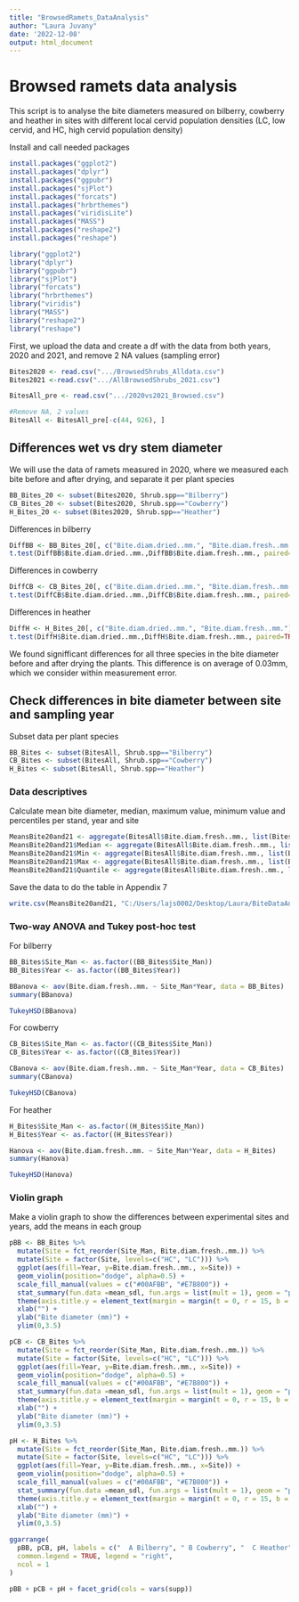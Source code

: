 ```yaml
---
title: "BrowsedRamets_DataAnalysis"
author: "Laura Juvany"
date: '2022-12-08'
output: html_document
---
```


# Browsed ramets data analysis

This script is to analyse the bite diameters measured on bilberry, cowberry and heather in sites with different local cervid population densities (LC, low cervid, and HC, high cervid population density)

Install and call needed packages
```r
install.packages("ggplot2")
install.packages("dplyr")
install.packages("ggpubr")
install.packages("sjPlot")
install.packages("forcats")
install.packages("hrbrthemes")
install.packages("viridisLite")
install.packages("MASS") 
install.packages("reshape2") 
install.packages("reshape") 

library("ggplot2")
library("dplyr")
library("ggpubr")
library("sjPlot")
library("forcats")
library("hrbrthemes")
library("viridis")
library("MASS") 
library("reshape2") 
library("reshape") 
```
First, we upload the data and create a df with the data from both years, 2020 and 2021, and remove 2 NA values (sampling error)
```r
Bites2020 <- read.csv(".../BrowsedShrubs_Alldata.csv")
Bites2021 <-read.csv(".../AllBrowsedShrubs_2021.csv")

BitesAll_pre <- read.csv(".../2020vs2021_Browsed.csv")

#Remove NA, 2 values
BitesAll <- BitesAll_pre[-c(44, 926), ]

```

## Differences wet vs dry stem diameter

We will use the data of ramets measured in 2020, where we measured each bite before and after drying, and separate it per plant species
```r
BB_Bites_20 <- subset(Bites2020, Shrub.spp=="Bilberry")
CB_Bites_20 <- subset(Bites2020, Shrub.spp=="Cowberry")
H_Bites_20 <- subset(Bites2020, Shrub.spp=="Heather")
```
Differences in bilberry
```r
DiffBB <- BB_Bites_20[, c("Bite.diam.dried..mm.", "Bite.diam.fresh..mm.")]
t.test(DiffBB$Bite.diam.dried..mm.,DiffBB$Bite.diam.fresh..mm., paired=TRUE)
```
Differences in cowberry
```r
DiffCB <- CB_Bites_20[, c("Bite.diam.dried..mm.", "Bite.diam.fresh..mm.")]
t.test(DiffCB$Bite.diam.dried..mm.,DiffCB$Bite.diam.fresh..mm., paired=TRUE)
```
Differences in heather
```r
DiffH <- H_Bites_20[, c("Bite.diam.dried..mm.", "Bite.diam.fresh..mm.")]
t.test(DiffH$Bite.diam.dried..mm.,DiffH$Bite.diam.fresh..mm., paired=TRUE)
```
We found signifficant differences for all three species in the bite diameter before and after drying the plants. This difference is on average of 0.03mm, which we consider within measurement error.

## Check differences in bite diameter between site and sampling year
Subset data per plant species
```r
BB_Bites <- subset(BitesAll, Shrub.spp=="Bilberry")
CB_Bites <- subset(BitesAll, Shrub.spp=="Cowberry")
H_Bites <- subset(BitesAll, Shrub.spp=="Heather")
```

### Data descriptives
Calculate mean bite diameter, median, maximum value, minimum value and percentiles per stand, year and site
```r
MeansBite20and21 <- aggregate(BitesAll$Bite.diam.fresh..mm., list(BitesAll$Year, BitesAll$Site, BitesAll$Stand.nr, BitesAll$Shrub.spp), mean)
MeansBite20and21$Median <- aggregate(BitesAll$Bite.diam.fresh..mm., list(BitesAll$Year, BitesAll$Site, BitesAll$Stand.nr, BitesAll$Shrub.spp), median)
MeansBite20and21$Min <- aggregate(BitesAll$Bite.diam.fresh..mm., list(BitesAll$Year, BitesAll$Site, BitesAll$Stand.nr, BitesAll$Shrub.spp), min)
MeansBite20and21$Max <- aggregate(BitesAll$Bite.diam.fresh..mm., list(BitesAll$Year, BitesAll$Site, BitesAll$Stand.nr, BitesAll$Shrub.spp), max)
MeansBite20and21$Quantile <- aggregate(BitesAll$Bite.diam.fresh..mm., list(BitesAll$Year, BitesAll$Site, BitesAll$Stand.nr, BitesAll$Shrub.spp), quantile, probs = c(.1,.9))
```
Save the data to do the table in Appendix 7
```r
write.csv(MeansBite20and21, "C:/Users/lajs0002/Desktop/Laura/BiteDataAnalysis/MeansBite20and21.csv" )
```
### Two-way ANOVA and Tukey post-hoc test
For bilberry
```r
BB_Bites$Site_Man <- as.factor((BB_Bites$Site_Man))
BB_Bites$Year <- as.factor((BB_Bites$Year))

BBanova <- aov(Bite.diam.fresh..mm. ~ Site_Man*Year, data = BB_Bites)
summary(BBanova)

TukeyHSD(BBanova)
```
For cowberry
```r
CB_Bites$Site_Man <- as.factor((CB_Bites$Site_Man))
CB_Bites$Year <- as.factor((CB_Bites$Year))

CBanova <- aov(Bite.diam.fresh..mm. ~ Site_Man*Year, data = CB_Bites)
summary(CBanova)

TukeyHSD(CBanova)
```
For heather
```r
H_Bites$Site_Man <- as.factor((H_Bites$Site_Man))
H_Bites$Year <- as.factor((H_Bites$Year))

Hanova <- aov(Bite.diam.fresh..mm. ~ Site_Man*Year, data = H_Bites)
summary(Hanova)

TukeyHSD(Hanova)
```
### Violin graph
Make a violin graph to show the differences between experimental sites and years, add the means in each group
```r
pBB <- BB_Bites %>%
  mutate(Site = fct_reorder(Site_Man, Bite.diam.fresh..mm.)) %>%
  mutate(Site = factor(Site, levels=c("HC", "LC"))) %>%
  ggplot(aes(fill=Year, y=Bite.diam.fresh..mm., x=Site)) + 
  geom_violin(position="dodge", alpha=0.5) +
  scale_fill_manual(values = c("#00AFBB", "#E7B800")) +
  stat_summary(fun.data =mean_sdl, fun.args = list(mult = 1), geom = "pointrange", colour="black", shape=18, size=0.75, position=position_dodge(width = 0.9)) +
  theme(axis.title.y = element_text(margin = margin(t = 0, r = 15, b = 0, l = 0))) +
  xlab("") +
  ylab("Bite diameter (mm)") +
  ylim(0,3.5)

pCB <- CB_Bites %>%
  mutate(Site = fct_reorder(Site_Man, Bite.diam.fresh..mm.)) %>%
  mutate(Site = factor(Site, levels=c("HC", "LC"))) %>%
  ggplot(aes(fill=Year, y=Bite.diam.fresh..mm., x=Site)) +
  geom_violin(position="dodge", alpha=0.5) +
  scale_fill_manual(values = c("#00AFBB", "#E7B800")) +
  stat_summary(fun.data =mean_sdl, fun.args = list(mult = 1), geom = "pointrange", colour="black", shape=18, size=0.75, position=position_dodge(width = 0.9)) +
  theme(axis.title.y = element_text(margin = margin(t = 0, r = 15, b = 0, l = 0))) +
  xlab("") +
  ylab("Bite diameter (mm)") +
  ylim(0,3.5)

pH <- H_Bites %>%
  mutate(Site = fct_reorder(Site_Man, Bite.diam.fresh..mm.)) %>%
  mutate(Site = factor(Site, levels=c("HC", "LC"))) %>%
  ggplot(aes(fill=Year, y=Bite.diam.fresh..mm., x=Site)) + 
  geom_violin(position="dodge", alpha=0.5) +
  scale_fill_manual(values = c("#00AFBB", "#E7B800")) +
  stat_summary(fun.data =mean_sdl, fun.args = list(mult = 1), geom = "pointrange", colour="black", shape=18, size=0.75, position=position_dodge(width = 0.9)) +
  theme(axis.title.y = element_text(margin = margin(t = 0, r = 15, b = 0, l = 0))) +
  xlab("") +
  ylab("Bite diameter (mm)") +
  ylim(0,3.5)

ggarrange(
  pBB, pCB, pH, labels = c("  A Bilberry", " B Cowberry", "  C Heather"),
  common.legend = TRUE, legend = "right",
  ncol = 1
)

pBB + pCB + pH + facet_grid(cols = vars(supp))
```








